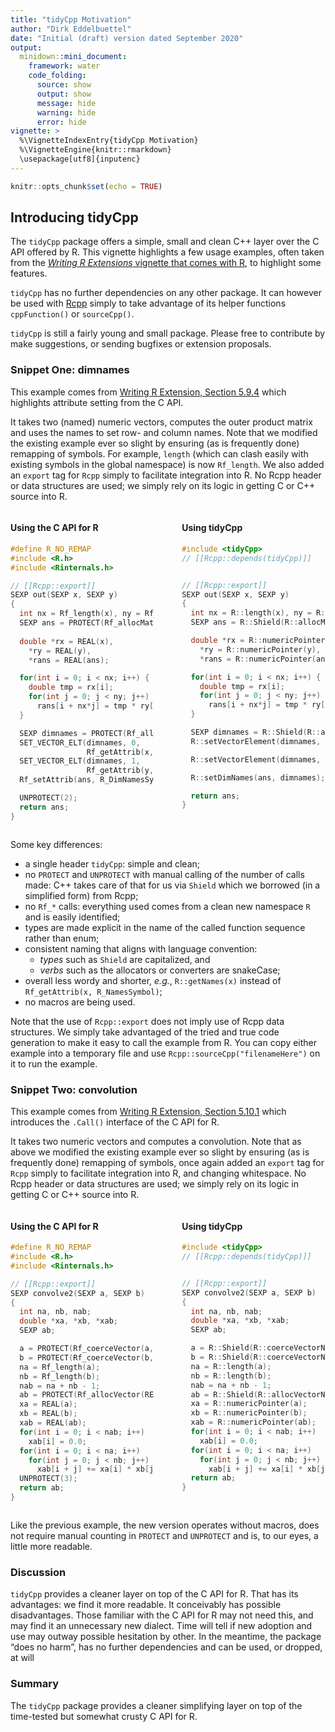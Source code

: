 ```yaml
---
title: "tidyCpp Motivation"
author: "Dirk Eddelbuettel"
date: "Initial (draft) version dated September 2020"
output:
  minidown::mini_document:
    framework: water
    code_folding:
      source: show
      output: show
      message: hide
      warning: hide
      error: hide
vignette: >
  %\VignetteIndexEntry{tidyCpp Motivation}
  %\VignetteEngine{knitr::rmarkdown}
  \usepackage[utf8]{inputenc}
---
```


```r
knitr::opts_chunk$set(echo = TRUE)
```

## Introducing tidyCpp

The `tidyCpp` package offers a simple, small and clean C++ layer over the C API offered by R. This vignette
highlights a few usage examples, often taken from the [_Writing R Extensions_ vignette that comes
with R](https://cran.r-project.org/doc/manuals/r-release/R-exts.html), to highlight some features.

`tidyCpp` has no further dependencies on any other package.  It can however be used with
[Rcpp](https://wwww.rcpp.org) simply to take advantage of its helper functions `cppFunction()` or
`sourceCpp()`.

`tidyCpp` is still a fairly young and small package.  Please free to contribute by make suggestions,
or sending bugfixes or extension proposals.


### Snippet One: dimnames

This example comes from [Writing R Extension, Section
5.9.4](https://cran.r-project.org/doc/manuals/r-release/R-exts.html#Attributes) which highlights
attribute setting from the C API.

It takes two (named) numeric vectors, computes the outer product matrix and uses the names to set
row- and column names. Note that we modified the existing example ever so slight by ensuring (as is
frequently done) remapping of symbols. For example, `length` (which can clash easily with existing
symbols in the global namespace) is now `Rf_length`.  We also added an `export` tag for `Rcpp`
simply to facilitate integration into R.  No Rcpp header or data structures are used; we simply rely
on its logic in getting C or C++ source into R.

:::::: {.columns}
::: {.column width="49.75%"}

#### Using the C API for R

```c++
#define R_NO_REMAP
#include <R.h>
#include <Rinternals.h>

// [[Rcpp::export]]
SEXP out(SEXP x, SEXP y)
{
  int nx = Rf_length(x), ny = Rf_length(y);
  SEXP ans = PROTECT(Rf_allocMatrix(REALSXP,
                                    nx, ny));
  double *rx = REAL(x),
    *ry = REAL(y),
    *rans = REAL(ans);

  for(int i = 0; i < nx; i++) {
    double tmp = rx[i];
    for(int j = 0; j < ny; j++)
      rans[i + nx*j] = tmp * ry[j];
  }

  SEXP dimnames = PROTECT(Rf_allocVector(VECSXP,2));
  SET_VECTOR_ELT(dimnames, 0,
                 Rf_getAttrib(x, R_NamesSymbol));
  SET_VECTOR_ELT(dimnames, 1,
                 Rf_getAttrib(y, R_NamesSymbol));
  Rf_setAttrib(ans, R_DimNamesSymbol, dimnames);

  UNPROTECT(2);
  return ans;
}
```

:::
::: {.column width="0.5%"}
&nbsp;
:::
::: {.column width="49.75%"}

#### Using tidyCpp


```c++
#include <tidyCpp>
// [[Rcpp::depends(tidyCpp)]]


// [[Rcpp::export]]
SEXP out(SEXP x, SEXP y)
{
  int nx = R::length(x), ny = R::length(y);
  SEXP ans = R::Shield(R::allocMatrixReal(nx, ny));

  double *rx = R::numericPointer(x),
    *ry = R::numericPointer(y),
    *rans = R::numericPointer(ans);

  for(int i = 0; i < nx; i++) {
    double tmp = rx[i];
    for(int j = 0; j < ny; j++)
      rans[i + nx*j] = tmp * ry[j];
  }

  SEXP dimnames = R::Shield(R::allocVectorList(2));
  R::setVectorElement(dimnames, 0, R::getNames(x));

  R::setVectorElement(dimnames, 1, R::getNames(y));

  R::setDimNames(ans, dimnames);

  return ans;
}
```
:::
::::::

Some key differences:

- a single header `tidyCpp`: simple and clean;
- no `PROTECT` and `UNPROTECT` with manual calling of the number of calls made: C++ takes care of
  that for us via `Shield` which we borrowed (in a simplified form) from Rcpp;
- no `Rf_*` calls: everything used comes from a clean new namespace `R` and is easily identified;
- types are made explicit in the name of the called function sequence rather than enum;
- consistent naming that aligns with language convention:
    - _types_ such as `Shield` are capitalized, and
    - _verbs_ such as the allocators or converters are snakeCase;
- overall less wordy and shorter, _e.g._, `R::getNames(x)` instead of `Rf_getAttrib(x, R_NamesSymbol)`;
- no macros are being used.

Note that the use of `Rcpp::export` does not imply use of Rcpp data structures.  We simply take
advantaged of the tried and true code generation to make it easy to call the example from R. You can
copy either example into a temporary file and use `Rcpp::sourceCpp("filenameHere")` on it to run the
example.



### Snippet Two: convolution

This example comes from [Writing R Extension, Section
5.10.1](https://cran.r-project.org/doc/manuals/r-release/R-exts.html#Calling-_002eCall) which
introduces the `.Call()` interface of the C API for R.

It takes two numeric vectors and computes a convolution. Note that as above we modified the existing
example ever so slight by ensuring (as is frequently done) remapping of symbols, once again added an
`export` tag for `Rcpp` simply to facilitate integration into R, and changing whitespace.  No Rcpp
header or data structures are used; we simply rely on its logic in getting C or C++ source into R.

:::::: {.columns}
::: {.column width="49.75%"}

#### Using the C API for R

```c++
#define R_NO_REMAP
#include <R.h>
#include <Rinternals.h>

// [[Rcpp::export]]
SEXP convolve2(SEXP a, SEXP b)
{
  int na, nb, nab;
  double *xa, *xb, *xab;
  SEXP ab;

  a = PROTECT(Rf_coerceVector(a, REALSXP));
  b = PROTECT(Rf_coerceVector(b, REALSXP));
  na = Rf_length(a);
  nb = Rf_length(b);
  nab = na + nb - 1;
  ab = PROTECT(Rf_allocVector(REALSXP, nab));
  xa = REAL(a);
  xb = REAL(b);
  xab = REAL(ab);
  for(int i = 0; i < nab; i++)
    xab[i] = 0.0;
  for(int i = 0; i < na; i++)
    for(int j = 0; j < nb; j++)
      xab[i + j] += xa[i] * xb[j];
  UNPROTECT(3);
  return ab;
}
```

:::
::: {.column width="0.5%"}
&nbsp;
:::
::: {.column width="49.75%"}

#### Using tidyCpp


```c++
#include <tidyCpp>
// [[Rcpp::depends(tidyCpp)]]


// [[Rcpp::export]]
SEXP convolve2(SEXP a, SEXP b)
{
  int na, nb, nab;
  double *xa, *xb, *xab;
  SEXP ab;

  a = R::Shield(R::coerceVectorNumeric(a));
  b = R::Shield(R::coerceVectorNumeric(b));
  na = R::length(a);
  nb = R::length(b);
  nab = na + nb - 1;
  ab = R::Shield(R::allocVectorNumeric(nab));
  xa = R::numericPointer(a);
  xb = R::numericPointer(b);
  xab = R::numericPointer(ab);
  for(int i = 0; i < nab; i++)
    xab[i] = 0.0;
  for(int i = 0; i < na; i++)
    for(int j = 0; j < nb; j++)
      xab[i + j] += xa[i] * xb[j];
  return ab;
}
```
:::
::::::

Like the previous example, the new version operates without macros, does not require manual counting
in `PROTECT` and `UNPROTECT` and is, to our eyes, a little more readable.


### Discussion

`tidyCpp` provides a cleaner layer on top of the C API for R. That has its advantages: we find it
more readable. It conceivably has possible disadvantages. Those familiar with the C API for R may
not need this, and may find it an unnecessary new dialect. Time will tell if new adoption and use
may outway possible hesitation by other.  In the meantime, the package "does no harm", has no
further dependencies and can be used, or dropped, at will


### Summary

The `tidyCpp` package provides a cleaner simplifying layer on top of the time-tested but somewhat
crusty C API for R.
